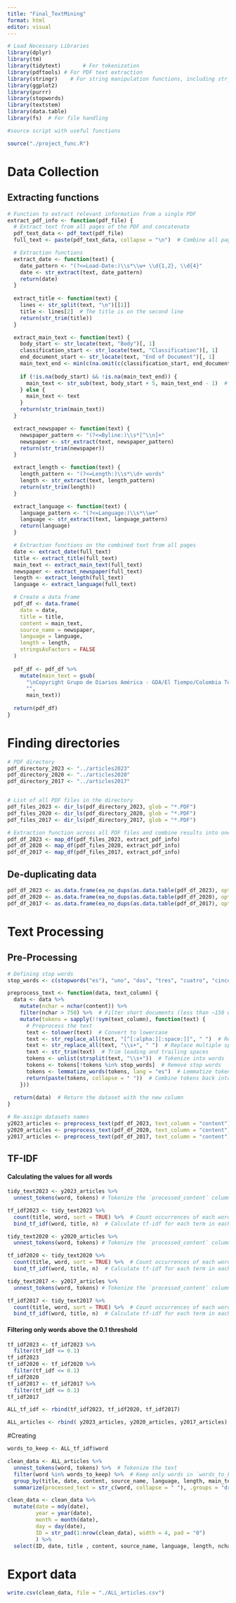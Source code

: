 ```yaml
---
title: "Final_TextMining"
format: html
editor: visual
---
```


```r
# Load Necessary Libraries
library(dplyr)
library(tm)
library(tidytext)       # For tokenization
library(pdftools) # For PDF text extraction
library(stringr)    # For string manipulation functions, including str_extract()
library(ggplot2) 
library(purrr)
library(stopwords)
library(textstem)
library(data.table)
library(fs)  # For file handling

#source script with useful functions

source("./project_func.R")
```

# Data Collection

## Extracting functions

```r

# Function to extract relevant information from a single PDF
extract_pdf_info <- function(pdf_file) {
  # Extract text from all pages of the PDF and concatenate
  pdf_text_data <- pdf_text(pdf_file)
  full_text <- paste(pdf_text_data, collapse = "\n")  # Combine all pages

  # Extraction functions
  extract_date <- function(text) {
    date_pattern <- "(?<=Load-Date:)\\s*\\w+ \\d{1,2}, \\d{4}"
    date <- str_extract(text, date_pattern)
    return(date)
  }
  
  extract_title <- function(text) {
    lines <- str_split(text, "\n")[[1]]
    title <- lines[2]  # The title is on the second line
    return(str_trim(title))
  }

  extract_main_text <- function(text) {
    body_start <- str_locate(text, "Body")[, 1]
    classification_start <- str_locate(text, "Classification")[, 1]
    end_document_start <- str_locate(text, "End of Document")[, 1]
    main_text_end <- min(c(na.omit(c(classification_start, end_document_start))), na.rm = TRUE)
    
    if (!is.na(body_start) && !is.na(main_text_end)) {
      main_text <- str_sub(text, body_start + 5, main_text_end - 1)  # +5 to skip "Body"
    } else {
      main_text <- text
    }
    return(str_trim(main_text))
  }

  extract_newspaper <- function(text) {
    newspaper_pattern <- "(?<=Byline:)\\s*[^\\n]+"
    newspaper <- str_extract(text, newspaper_pattern)
    return(str_trim(newspaper))
  }

  extract_length <- function(text) {
    length_pattern <- "(?<=Length:)\\s*\\d+ words"
    length <- str_extract(text, length_pattern)
    return(str_trim(length))
  }

  extract_language <- function(text) {
    language_pattern <- "(?<=Language:)\\s*\\w+"
    language <- str_extract(text, language_pattern)
    return(language)
  }

  # Extraction functions on the combined text from all pages
  date <- extract_date(full_text)
  title <- extract_title(full_text)
  main_text <- extract_main_text(full_text)
  newspaper <- extract_newspaper(full_text)
  length <- extract_length(full_text)
  language <- extract_language(full_text)

  # Create a data frame
  pdf_df <- data.frame(
    date = date,
    title = title,
    content = main_text,
    source_name = newspaper,
    language = language,
    length = length,
    stringsAsFactors = FALSE
  )
  
  pdf_df <- pdf_df %>% 
    mutate(main_text = gsub(
      "\nCopyright Grupo de Diarios América - GDA/El Tiempo/Colombia Todos los derechos reservados\\. Prohibido su uso\no reproducción en Colombia", 
      "", 
      main_text))
  
  return(pdf_df)
}

```

# Finding directories

```r
# PDF directory
pdf_directory_2023 <- "../articles2023"
pdf_directory_2020 <- "../articles2020"
pdf_directory_2017 <- "../articles2017"


# List of all PDF files in the directory
pdf_files_2023 <- dir_ls(pdf_directory_2023, glob = "*.PDF")
pdf_files_2020 <- dir_ls(pdf_directory_2020, glob = "*.PDF")
pdf_files_2017 <- dir_ls(pdf_directory_2017, glob = "*.PDF")

# Extraction function across all PDF files and combine results into one data frame
pdf_df_2023 <- map_df(pdf_files_2023, extract_pdf_info)
pdf_df_2020 <- map_df(pdf_files_2020, extract_pdf_info)
pdf_df_2017 <- map_df(pdf_files_2017, extract_pdf_info)
```

## De-duplicating data

```r

pdf_df_2023 <- as.data.frame(ea_no_dups(as.data.table(pdf_df_2023), opt_key_all = TRUE))
pdf_df_2020 <- as.data.frame(ea_no_dups(as.data.table(pdf_df_2020), opt_key_all = TRUE))
pdf_df_2017 <- as.data.frame(ea_no_dups(as.data.table(pdf_df_2017), opt_key_all = TRUE))

```

# Text Processing

## Pre-Processing

```r
# Defining stop words 
stop_words <- c(stopwords("es"), "uno", "dos", "tres", "cuatro", "cinco", "seis", "siete", "ocho", "nueve", "diez", "enero", "febrero", "marzo", "abril", "mayo", "junio", "julio", "agosto", "septiembre", "octubre", "noviembre", "diciembre", "vs.", "a.m", "p.m", "vs", "copyright", "reservados", "page", "dijo", "según", "así", "ser", "diarios", "grupo")  

preprocess_text <- function(data, text_column) {
  data <- data %>%
    mutate(nchar = nchar(content)) %>% 
    filter(nchar > 750) %>%  # Filter short documents (less than ~150 words)
    mutate(tokens = sapply(!!sym(text_column), function(text) {
      # Preprocess the text
      text <- tolower(text)  # Convert to lowercase
      text <- str_replace_all(text, "[^[:alpha:][:space:]]", " ")  # Remove punctuation
      text <- str_replace_all(text, "\\s+", " ")  # Replace multiple spaces with a single space
      text <- str_trim(text)  # Trim leading and trailing spaces
      tokens <- unlist(strsplit(text, "\\s+"))  # Tokenize into words
      tokens <- tokens[!tokens %in% stop_words]  # Remove stop words
      tokens <- lemmatize_words(tokens, lang = "es")  # Lemmatize tokens
      return(paste(tokens, collapse = " "))  # Combine tokens back into a single string
    }))
  
  return(data)  # Return the dataset with the new column
}

# Re-assign datasets names
y2023_articles <- preprocess_text(pdf_df_2023, text_column = "content")
y2020_articles <- preprocess_text(pdf_df_2020, text_column = "content")
y2017_articles <- preprocess_text(pdf_df_2017, text_column = "content")
```

## TF-IDF

#### Calculating the values for all words

```r
tidy_text2023 <- y2023_articles %>%
  unnest_tokens(word, tokens) # Tokenize the `processed_content` column

tf_idf2023 <- tidy_text2023 %>%
  count(title, word, sort = TRUE) %>%  # Count occurrences of each word per document
  bind_tf_idf(word, title, n)  # Calculate tf-idf for each term in each document

tidy_text2020 <- y2020_articles %>%
  unnest_tokens(word, tokens) # Tokenize the `processed_content` column

tf_idf2020 <- tidy_text2020 %>%
  count(title, word, sort = TRUE) %>%  # Count occurrences of each word per document
  bind_tf_idf(word, title, n)  # Calculate tf-idf for each term in each document

tidy_text2017 <- y2017_articles %>%
  unnest_tokens(word, tokens) # Tokenize the `processed_content` column

tf_idf2017 <- tidy_text2017 %>%
  count(title, word, sort = TRUE) %>%  # Count occurrences of each word per document
  bind_tf_idf(word, title, n)  # Calculate tf-idf for each term in each document
```

#### Filtering only words above the 0.1 threshold

```r
tf_idf2023 <- tf_idf2023 %>% 
  filter(tf_idf <= 0.1) 
tf_idf2023
tf_idf2020 <- tf_idf2020 %>% 
  filter(tf_idf <= 0.1) 
tf_idf2020
tf_idf2017 <- tf_idf2017 %>% 
  filter(tf_idf <= 0.1) 
tf_idf2017
```

```r
ALL_tf_idf <- rbind(tf_idf2023, tf_idf2020, tf_idf2017)

ALL_articles <- rbind( y2023_articles, y2020_articles, y2017_articles)
```

#Creating

```r
words_to_keep <- ALL_tf_idf$word

clean_data <- ALL_articles %>%
  unnest_tokens(word, tokens) %>%  # Tokenize the text
  filter(word %in% words_to_keep) %>%  # Keep only words in `words_to_keep`
  group_by(title, date, content, source_name, language, length, main_text, nchar) %>% # Group by all columns you want to retain
  summarize(processed_text = str_c(word, collapse = " "), .groups = "drop")  # Collapse words into a single string per group

clean_data <- clean_data %>% 
  mutate(date = mdy(date),
         year = year(date),
         month = month(date),
         day = day(date),
         ID = str_pad(1:nrow(clean_data), width = 4, pad = "0")
         ) %>% 
  select(ID, date, title , content, source_name, language, length, nchar, processed_text, year) 

```

# Export data

```r
write.csv(clean_data, file = "./ALL_articles.csv")

```
